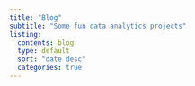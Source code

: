 ```yaml
---
title: "Blog"
subtitle: "Some fun data analytics projects"
listing:
  contents: blog 
  type: default 
  sort: "date desc" 
  categories: true 
---
```

